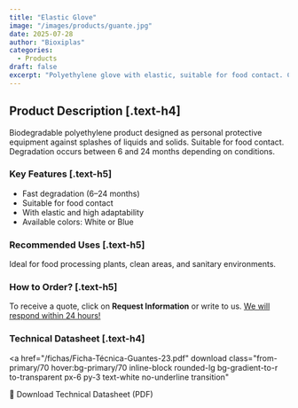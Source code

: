 ```yaml
---
title: "Elastic Glove"
image: "/images/products/guante.jpg"
date: 2025-07-28
author: "Bioxiplas"
categories:
  - Products
draft: false
excerpt: "Polyethylene glove with elastic, suitable for food contact. Code 106."
---
```


## Product Description [.text-h4]

Biodegradable polyethylene product designed as personal protective equipment against splashes of liquids and solids. Suitable for food contact. Degradation occurs between 6 and 24 months depending on conditions.

### Key Features [.text-h5]

- Fast degradation (6–24 months)
- Suitable for food contact
- With elastic and high adaptability
- Available colors: White or Blue

### Recommended Uses [.text-h5]

Ideal for food processing plants, clean areas, and sanitary environments.

### How to Order? [.text-h5]

To receive a quote, click on **Request Information** or write to us. <u>We will respond within 24 hours!</u>

### Technical Datasheet [.text-h4]

<a
  href="/fichas/Ficha-Técnica-Guantes-23.pdf"
  download
  class="from-primary/70 hover:bg-primary/70 inline-block rounded-lg bg-gradient-to-r to-transparent px-6 py-3 text-white no-underline transition"
>
  📄 Download Technical Datasheet (PDF)
</a>

